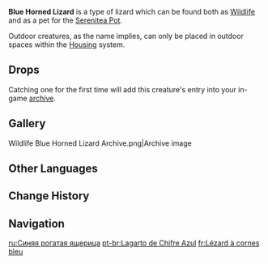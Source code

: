{{Furnishing Infobox
|id             = 369132
|image          = Wildlife Blue Horned Lizard Icon.png
|category       = Animal
|subcategory    = Outdoor Creature
|rarity         = 3
|adeptal_energy = 100
|load           = 500
|reduced_load   = 500
|description    = A small lizard with horns on its head that can often be found in shadowy bushes.<br />These lizards have beautiful blue scales and will break their tails off to escape when caught.<br />Lizard tails have special medicinal properties when dried and ground down into a powder. Some crazy alchemists have even found a way to process them into catalysts for explosions.<br />Once they are separated from the body, these tails will lose their vitality and curl up. They will, for reasons unknown, also turn bright green.<br />The lizards' severed tails grow back faster in the Realm Within thanks to the hospitable conditions within the Serenitea Pot.
|lbType         = Wildlife
|lbFamily       = Other Wildlife
|lbGroup        = Lizards
|source1        = Omni-Ubiquity Net
}}
{{Description|A small lizard with horns on its head that can often be found in shadowy bushes.<br />These lizards have beautiful blue scales and will break their tails off to escape when caught.<br />Lizard tails have special medicinal properties when dried and ground down into a powder. Some crazy alchemists have even found a way to process them into catalysts for explosions.<br />Once they are separated from the body, these tails will lose their vitality and curl up. They will, for reasons unknown, also turn bright green.|[[Archive]] Description}}
'''Blue Horned Lizard''' is a type of lizard which can be found both as [[Wildlife]] and as a pet for the [[Serenitea Pot]].

Outdoor creatures, as the name implies, can only be placed in outdoor spaces within the [[Housing]] system.

==Drops==
{{Card|Lizard Tail|1}}

Catching one for the first time will add this creature's entry into your in-game [[archive]].

==Gallery==
<gallery hideaddbutton="true" captionalign="center">
Wildlife Blue Horned Lizard Archive.png|Archive image
</gallery>

==Other Languages==
{{Other Languages
|en      = Blue Horned Lizard
|zhs     = 蓝角蜥
|zhs_rm  = Lán Jiǎo Xī
|zht     = 藍角蜥
|zht_rm  = Lán Jiǎo Xī
|zh_tl   = 
|ja      = 青トカゲ
|ja_rm   = Ao Tokage
|ja_tl   = Blue Lizard
|ko      = 파랑뿔 도마뱀
|ko_rm   = Parangppul Domabaem
|ko_tl   = Blue Horn Lizard
|es      = Lagarto cornudo azul
|es_tl   = Blue Horned Lizard
|fr      = Lézard à cornes bleu
|fr_tl   = Blue Horned Lizard
|ru      = Синяя рогатая ящерица
|ru_tl   = 
|th      = Blue Horned Lizard
|vi      = Rồng Đất Lam
|vi_tl   = 
|de      = Blauhornechse
|de_tl   = Blue Horn Lizard
|id      = Blue Horned Lizard
|pt      = Lagarto de Chifre Azul
|pt_tl   = 
}}

==Change History==
{{Change History|1.0}}

==Navigation==
{{Wildlife Navbox|state=collapsed}}
{{Furnishing Navbox/Living|Animal}}

[[ru:Синяя рогатая ящерица]]
[[pt-br:Lagarto de Chifre Azul]]
[[fr:Lézard à cornes bleu]]